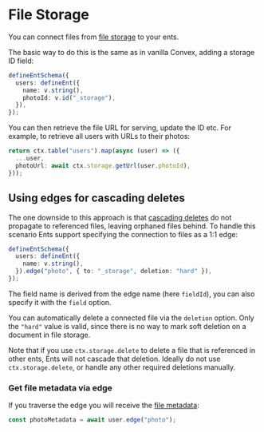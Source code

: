 # File Storage

You can connect files from [file storage](https://docs.convex.dev/file-storage)
to your ents.

The basic way to do this is the same as in vanilla Convex, adding a storage ID
field:

```ts
defineEntSchema({
  users: defineEnt({
    name: v.string(),
    photoId: v.id("_storage"),
  }),
});
```

You can then retrieve the file URL for serving, update the ID etc. For example,
to retrieve all users with URLs to their photos:

```ts
return ctx.table("users").map(async (user) => ({
  ...user,
  photoUrl: await ctx.storage.getUrl(user.photoId),
}));
```

## Using edges for cascading deletes

The one downside to this approach is that [cascading deletes](/schema/deletes)
do not propagate to referenced files, leaving orphaned files behind. To handle
this scenario Ents support specifying the connection to files as a 1:1 edge:

```ts
defineEntSchema({
  users: defineEnt({
    name: v.string(),
  }).edge("photo", { to: "_storage", deletion: "hard" }),
});
```

The field name is derived from the edge name (here `fieldId`), you can also
specify it with the `field` option.

You can automatically delete a connected file via the `deletion` option. Only
the `"hard"` value is valid, since there is no way to mark soft deletion on a
document in file storage.

Note that if you use `ctx.storage.delete` to delete a file that is referenced in
other ents, Ents will not cascade that deletion. Ideally do not use
`ctx.storage.delete`, or handle any other required deletions manually.

### Get file metadata via edge

If you traverse the edge you will receive the
[file metadata](https://docs.convex.dev/file-storage/file-metadata):

```ts
const photoMetadata = await user.edge("photo");
```
